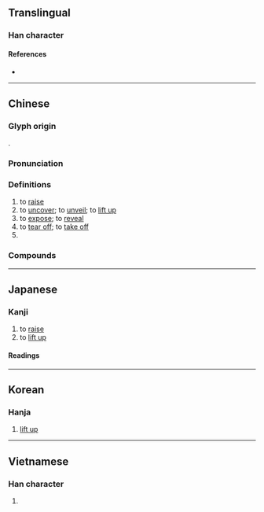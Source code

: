 {{also|掲}}
{{character info/new}}
==Translingual==

===Han character===
{{Han char|rn=64|rad=手|as=09|sn=12|four=56027|canj=QAPV|ids=⿰扌曷}}

====References====
* {{Han ref|kx=0444.050|dkj=12389|hdz=31916.050|uh=63ED|ud=25581|bh=B4A6|bd=46246}}

----

==Chinese==
{{zh-forms}}

===Glyph origin===
{{Han etym}}
{{Han compound|手|alt1=扌|曷|ls=psc|c1=s|c2=p}}.

===Pronunciation===
{{zh-pron
|m=jiē
|c=gai6,hei3,kit3
|h=pfs=
|md=
|mn=gia̍h
|mn-t=giah4/gig4
|mn-t_note=gig4 - used in place names
|w=
|mc=y
|oc=y
|cat=v,pn
}}

===Definitions===
{{zh-hanzi}}

# to [[raise]]
# to [[uncover]]; to [[unveil]]; to [[lift up]]
# to [[expose]]; to [[reveal]]
# to [[tear off]]; to [[take off]]
# {{surname|lang=zh}}

===Compounds===
{{zh-der|揭開:to reveal|揭曉:to be revealed|匿名揭帖|揭水|揭破|揭竿|揭蓋兒|揭竿而起|揭債|掀天揭地|揭醜|揭瘡疤|揭祕|深厲淺揭|揭穿|揭老底|打揭|揭底牌|揭不開鍋|揭火|昭然若揭|揭裱|揭白|揭蓋子|揭帖|揭席|揭折|揭諦|揭揭|揭布|揭露|揭幕|揭底|揭發|揭債還債|揭短|揭榜|揭白旗|揭示|揭櫫|揭挑|表揭}}

{{zh-cat|Intermediate}}

----

==Japanese==
{{ja-kanji forms|掲|揭}}

===Kanji===
{{ja-kanji|grade=|rs=手09|shin=掲}}

# to [[raise]]
# to [[lift up]]

====Readings====
{{ja-readings
|on=けい, けつ
|kun=かか-げる
}}

----

==Korean==

===Hanja===
{{ko-hanja|hangeul=[[게]], [[갈]]|eumhun=|rv=ge, gal|mr=ke, kal|y=key, kal}}

# [[lift up]]

----

==Vietnamese==

===Han character===
{{vi-hantu|yết}}

# {{defn|lang=vi}}

{{cln|vi|Han tu}}